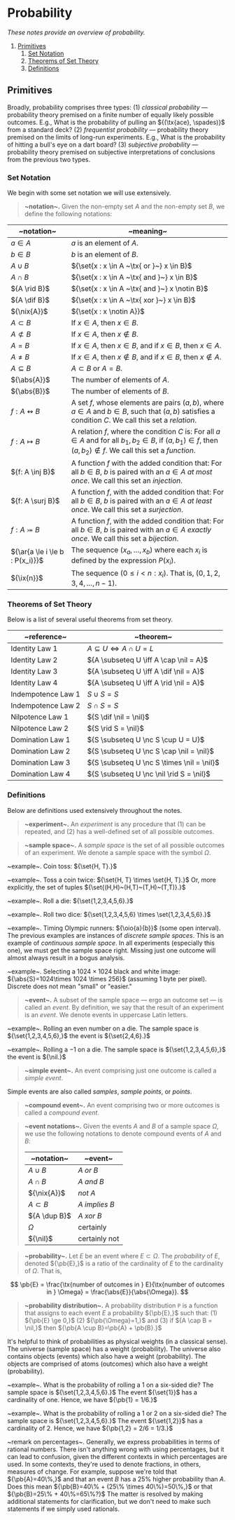 
<Head>
	<title>Probability Introduction</title>
	<meta name={`description`} content={`Notes on probability.`}/>
</Head>

# Probability

_These notes provide an overview of probability._

1. [Primitives](#primitives)
	1. [Set Notation](#set-notation)
	2. [Theorems of Set Theory](#theorems-of-set-theory)
	3. [Definitions](#definitions)

## Primitives
Broadly, probability comprises three types: (1) _classical probability_ — 
probability theory premised on a finite number of equally likely possible
outcomes. E.g., What is the probability of pulling an ${(\tx{ace}, \spades)}$
from a standard deck? (2) _frequentist probability_ — probability theory
premised on the limits of long-run experiments. E.g., What is the probability
of hitting a bull's eye on a dart board? (3) _subjective probability_ —
probability theory premised on subjective interpretations of conclusions from
the previous two types.

### Set Notation
We begin with some set notation we will use extensively.

> __~notation~.__ Given the non-empty set ${A}$ and the non-empty set ${B,}$ we define the following notations:
> 
| ~notation~                      | ~meaning~                                                                                                                                                                          |
| ------------------------------- | ---------------------------------------------------------------------------------------------------------------------------------------------------------------------------------- |
| ${a \in A}$                     | ${a}$ is an element of ${A.}$                                                                                                                                                      |
| ${b \in B}$                     | ${b}$ is an element of ${B.}$                                                                                                                                                      |
| ${A \cup B}$                    | ${\set{x : x \in A ~\tx{ or }~} x \in B}$                                                                                                                                          |
| ${A \cap B}$                    | ${\set{x : x \in A ~\tx{ and }~} x \in B}$                                                                                                                                         |
| ${A \rid B}$                    | ${\set{x : x \in A ~\tx{ and }~} x \notin B}$                                                                                                                                      |
| ${A \dif B}$                    | ${\set{x : x \in A ~\tx{ xor }~} x \in B}$                                                                                                                                         |
| ${\nix{A}}$                     | ${\set{x : x \notin A}}$                                                                                                                                                           |
| ${A \subset B}$                 | If ${x \in A,}$ then ${x \in B.}$                                                                                                                                                  |
| ${A \not\subset B}$             | If ${x \in A,}$ then ${x \notin B.}$                                                                                                                                               |
| ${A = B}$                       | If ${x \in A,}$ then ${x \in B,}$ and if ${x \in B,}$ then ${x \in A.}$                                                                                                            |
| ${A \neq B}$                    | If ${x \in A,}$ then ${x \notin B,}$ and if ${x \in B,}$ then ${x \notin A.}$                                                                                                      |
| ${A \subseteq B}$               | ${A \subset B}$ or ${A = B.}$                                                                                                                                                      |
| ${\abs{A}}$                     | The number of elements of ${A.}$                                                                                                                                                   |
| ${\abs{B}}$                     | The number of elements of ${B.}$                                                                                                                                                   |
| ${f: A \leftrightsquigarrow B}$ | A set ${f,}$ whose elements are pairs ${(a,b),}$ where ${a \in A}$ and ${b \in B,}$ such that ${(a,b)}$ satisfies a condition ${C.}$ We call this set a _relation_.                |
| ${f: A \mapsto B}$              | A relation ${f,}$ where the condition ${C}$ is: For all ${a \in A}$ and for all ${b_1,b_2 \in B,}$ if ${(a,b_1) \in f,}$ then ${(a,b_2) \notin f.}$ We call this set a _function_. |
| ${f: A \inj B}$                 | A function ${f}$ with the added condition that: For all ${b \in B,}$ ${b}$ is paired with an ${a \in A}$ _at most once_. We call this set an _injection_.                          |
| ${f: A \surj B}$                | A function ${f,}$ with the added condition that: For all ${b \in B,}$ ${b}$ is paired with an ${a \in A}$ _at least once_. We call this set a _surjection_.                        |
| ${f: A \bij B}$                 | A function ${f,}$ with the added condition that: For all ${b \in B,}$ ${b}$ is paired with an ${a \in A}$ _exactly once_. We call this set a _bijection_.                          |
| ${\ar{a \le i \le b : P(x_i)}}$ | The sequence ${(x_a, \ldots, x_b)}$ where each ${x_i}$ is defined by the expression ${P(x_i).}$                                                                                    |
| ${\ix{n}}$                      | The sequence ${(0 \le i \lt n : x_i).}$ That is, ${(0,1,2,3,4,\ldots,n-1).}$                                                                                                       |

### Theorems of Set Theory
Below is a list of several useful theorems from set theory.

| ~reference~        | ~theorem~                                  |
| ------------------ | ------------------------------------------ |
| Identity Law 1     | ${A \subseteq U \iff A \cap U = L}$        |
| Identity Law 2     | ${A \subseteq U \iff A \cap \nil = A}$     |
| Identity Law 3     | ${A \subseteq U \iff A \dif \nil = A}$     |
| Identity Law 4     | ${A \subseteq U \iff A \rid \nil = A}$     |
| Indempotence Law 1 | ${S \cup S = S}$                           |
| Indempotence Law 2 | ${S \cap S = S}$                           |
| Nilpotence Law 1   | ${S \dif \nil = \nil}$                     |
| Nilpotence Law 2   | ${S \rid S = \nil}$                        |
| Domination Law 1   | ${S \subseteq U \nc S \cup U = U}$         |
| Domination Law 2   | ${S \subseteq U \nc S \cap \nil = \nil}$   |
| Domination Law 3   | ${S \subseteq U \nc S \times \nil = \nil}$ |
| Domination Law 4   | ${S \subseteq U \nc \nil \rid S = \nil}$   |

### Definitions

Below are definitions used extensively throughout the notes.

> __~experiment~.__ An _experiment_ is any procedure that (1) can be repeated, and (2) has a well-defined set of all possible outcomes.

> __~sample space~.__ A _sample space_ is the set of all possible outcomes of an experiment. We denote a sample space with the symbol ${\Omega.}$

~example~. Coin toss: ${\set{H, T}.}$

~example~. Toss a coin twice: ${\set{H, T} \times \set{H, T}.}$ Or, more explicitly, the set of tuples ${\set{(H,H)~(H,T)~(T,H)~(T,T)}.}$

~example~. Roll a die: ${\set{1,2,3,4,5,6}.}$

~example~. Roll two dice: ${\set{1,2,3,4,5,6} \times \set{1,2,3,4,5,6}.}$

~example~. Timing Olympic runners: ${\oio{a}{b}}$ (some open interval). The previous examples are instances of _discrete sample spaces_. This is an example of _continuous sample space_. In all experiments (especially this one), we must get the sample space right. Missing just one outcome will almost always result in a bogus analysis.

~example~. Selecting a ${1024 \times 1024}$ black and white image: ${\abs{S}=1024\times 1024 \times 256}$ (assuming 1 byte per pixel). Discrete does not mean "small" or "easier."

> __~event~.__ A subset of the sample space — ergo an outcome set — is called an _event_. By definition, we say that the result of an experiment is an _event_. We denote events in uppercase Latin letters.

~example~. Rolling an even number on a die. The sample space is ${\set{1,2,3,4,5,6},}$ the event is ${\set{2,4,6}.}$

~example~. Rolling a ${-1}$ on a die. The sample space is ${\set{1,2,3,4,5,6},}$ the event is ${\nil.}$

> __~simple event~.__ An event comprising just one outcome is called a _simple event_.

Simple events are also called _samples_, _sample points_, or _points_.

> __~compound event~.__ An event comprising two or more outcomes is called a _compound event_.

> __~event notations~.__ Given the events ${A}$ and ${B}$ of a sample space ${\Omega,}$ we use the following notations to denote compound events of ${A}$ and ${B:}$
>
> | ~notation~      | ~event~               |
> | --------------- | --------------------- |
> | ${A \cup B}$    | ${A}$ _or_ ${B}$      |
> | ${A \cap B}$    | ${A}$ _and_ ${B}$     |
> | ${\nix{A}}$     | _not_ ${A}$           |
> | ${A \subset B}$ | ${A}$ _implies_ ${B}$ |
> | ${A \dup B}$    | ${A}$ _xor_ ${B}$     |
> | ${\Omega}$      | certainly             |
> | ${\nil}$        | certainly not         |

> __~probability~.__ Let ${E}$ be an event where ${E \subset \Omega.}$ The _probability_ of ${E,}$ denoted ${\pb{E},}$ is a ratio of the cardinality of ${E}$ to the cardinality of ${\Omega.}$ That is,

$$
	\pb{E} = \frac{\tx{number of outcomes in } E}{\tx{number of outcomes in } \Omega} 
	= \frac{\abs{E}}{\abs{\Omega}}.
$$

> __~probability distribution~.__ A probability distribution ${\texttt{P}}$ is a function that assigns to each event ${E}$ a probability ${\pb{E},}$ such that: (1) ${\pb{E} \ge 0,}$ (2) ${\pb{\Omega}=1,}$ and (3) if ${A \cap B = \nil,}$ then ${\pb{A \cup B}=\pb{A} + \pb{B}.}$

It's helpful to think of probabilities as physical weights (in a classical sense). The universe (sample space) has a weight (probability). The universe also contains objects (events) which also have a weight (probability). The objects are comprised of atoms (outcomes) which also have a weight (probability).

~example~. What is the probability of rolling a 1 on a six-sided die? The sample space is ${\set{1,2,3,4,5,6}.}$ The event ${\set{1}}$ has a cardinality of one. Hence, we have ${\pb{1} = 1/6.}$

~example~. What is the probability of rolling a 1 or 2 on a six-sided die? The sample space is ${\set{1,2,3,4,5,6}.}$ The event ${\set{1,2}}$ has a cardinality of 2. Hence, we have ${\pb{1,2} = 2/6 = 1/3.}$

~remark on percentages~. Generally, we express probabilities in terms of rational numbers. There isn't anything wrong with using percentages, but it can lead to confusion, given the different contexts in which percentages are used. In some contexts, they're used to denote fractions, in others, measures of change. For example, suppose we're told that ${\pb{A}=40\%,}$ and that an event ${B}$ has a ${25\%}$ higher probability than ${A.}$ Does this mean ${\pb{B}=40\% + (25\% \times 40\%)=50\%,}$ or that ${\pb{B}=25\% + 40\%=65\%?}$ The matter is resolved by making additional statements for clarification, but we don't need to make such statements if we simply used rationals.


